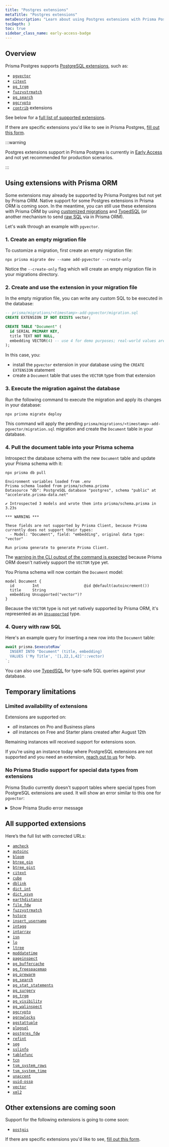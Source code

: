 ```yaml
---
title: "Postgres extensions"
metaTitle: "Postgres extensions"
metaDescription: "Learn about using Postgres extensions with Prisma Postgres"
tocDepth: 3
toc: true
sidebar_class_name: early-access-badge
---
```


## Overview

Prisma Postgres supports [PostgreSQL extensions](https://www.postgresql.org/docs/current/sql-createextension.html), such as:

- [`pgvector`](https://github.com/pgvector/pgvector)
- [`citext`](https://www.postgresql.org/docs/current/citext.html)
- [`pg_trgm`](https://www.postgresql.org/docs/current/pgtrgm.html)
- [`fuzzystrmatch`](https://www.postgresql.org/docs/current/fuzzystrmatch.html)
- [`pg_search`](https://pgxn.org/dist/pg_search)
- [`pgcrypto`](https://www.postgresql.org/docs/current/pgcrypto.html)
- [`contrib`](https://www.postgresql.org/docs/current/contrib.html) extensions

See below for a [full list of supported extensions](#all-supported-extensions).

If there are specific extensions you'd like to see in Prisma Postgres, [fill out this form](https://pris.ly/i-want-extensions).

:::warning

Postgres extensions support in Prisma Postgres is currently in [Early Access](/platform/maturity-levels#early-access) and not yet recommended for production scenarios.

:::

## Using extensions with Prisma ORM

Some extensions may already be supported by Prisma Postgres but not yet by Prisma ORM. Native support for some Postgres extensions in Prisma ORM is coming soon. In the meantime, you can still use these extensions with Prisma ORM by using [customized migrations](/orm/prisma-migrate/workflows/customizing-migrations) and [TypedSQL](/orm/prisma-client/using-raw-sql/typedsql) (or another mechanism to send [raw SQL](/orm/prisma-client/using-raw-sql) via in Prisma ORM). 

Let's walk through an example with `pgvector`.

### 1. Create an empty migration file

To customize a migration, first create an empty migration file:

```terminal
npx prisma migrate dev --name add-pgvector --create-only
```

Notice the `--create-only` flag which will create an empty migration file in your migrations directory.

### 2. Create and use the extension in your migration file

In the empty migration file, you can write any custom SQL to be executed in the database:

```sql
-- prisma/migrations/<timestamp>-add-pgvector/migration.sql
CREATE EXTENSION IF NOT EXISTS vector;

CREATE TABLE "Document" (
  id SERIAL PRIMARY KEY,
  title TEXT NOT NULL,
  embedding VECTOR(4) -- use 4 for demo purposes; real-world values are much bigger
);
```

In this case, you:
- install the `pgvector` extension in your database using the `CREATE EXTENSION` statement
- create a `Document` table that uses the `VECTOR` type from that extension

### 3. Execute the migration against the database

Run the following command to execute the migration and apply its changes in your database:

```terminal
npx prisma migrate deploy
```

This command will apply the pending `prisma/migrations/<timestamp>-add-pgvector/migration.sql` migration and create the `Document` table in your database.

### 4. Pull the document table into your Prisma schema

Introspect the database schema with the new `Document` table and update your Prisma schema with it:

<CodeWithResult expanded={true}>
<cmd>

```terminal
npx prisma db pull
```

</cmd>
<cmdResult>

```
Environment variables loaded from .env
Prisma schema loaded from prisma/schema.prisma
Datasource "db": PostgreSQL database "postgres", schema "public" at "accelerate.prisma-data.net"

✔ Introspected 3 models and wrote them into prisma/schema.prisma in 3.23s
      
*** WARNING ***

These fields are not supported by Prisma Client, because Prisma currently does not support their types:
  - Model: "Document", field: "embedding", original data type: "vector"

Run prisma generate to generate Prisma Client.
```

</cmdResult>
</CodeWithResult>

The [warning in the CLI output of the command is expected](/orm/prisma-schema/introspection#introspection-warnings-for-unsupported-features) because Prisma ORM doesn't natively support the `VECTOR` type yet.

You Prisma schema will now contain the `Document` model:

```prisma
model Document {
  id        Int                    @id @default(autoincrement())
  title     String
  embedding Unsupported("vector")?
}
```

Because the `VECTOR` type is not yet natively supported by Prisma ORM, it's represented as an [`Unsupported`](/orm/prisma-schema/data-model/models#unsupported-types) type.

### 4. Query with raw SQL

Here's an example query for inserting a new row into the `Document` table:

```ts
await prisma.$executeRaw`
  INSERT INTO "Document" (title, embedding)
  VALUES ('My Title', '[1,22,1,42]'::vector)
`;
```

You can also use [TypedSQL](/orm/prisma-client/using-raw-sql/typedsql) for type-safe SQL queries against your database.

## Temporary limitations

### Limited availability of extensions

Extensions are supported on:
- _all_ instances on Pro and Business plans
- _all_ instances on Free and Starter plans created after August 12th

Remaining instances will received support for extensions soon.

If you're using an instance today where PostgreSQL extensions are not supported and you need an extension, [reach out to us](mailto:support@prisma.io) for help.

### No Prisma Studio support for special data types from extensions

Prisma Studio currently doesn't support tables where special types from PostgreSQL extensions are used. It will show an error similar to this one for `pgvector`:

<details>
<summary>Show Prisma Studio error message</summary>

```js
{
  "error": "KnownError { message: \"Raw query failed. Code: `N/A`. Message: `Failed to deserialize column of type 'vector'. If you're using $queryRaw and this column is explicitly marked as `Unsupported` in your Prisma schema, try casting this column to any supported Prisma type such as `String`.`\", meta: Object {\"code\": String(\"N/A\"), \"message\": String(\"Failed to deserialize column of type 'vector'. If you're using $queryRaw and this column is explicitly marked as `Unsupported` in your Prisma schema, try casting this column to any supported Prisma type such as `String`.\")}, error_code: \"P2010\" }",
  "user_facing_error": {
    "is_panic": false,
    "message": "Raw query failed. Code: `N/A`. Message: `Failed to deserialize column of type 'vector'. If you're using $queryRaw and this column is explicitly marked as `Unsupported` in your Prisma schema, try casting this column to any supported Prisma type such as `String`.`",
    "meta": {
      "code": "N/A",
      "message": "Failed to deserialize column of type 'vector'. If you're using $queryRaw and this column is explicitly marked as `Unsupported` in your Prisma schema, try casting this column to any supported Prisma type such as `String`."
    },
    "error_code": "P2010"
  }
}
```

</details>

## All supported extensions

Here’s the full list with corrected URLs:

- [`amcheck`](https://www.postgresql.org/docs/current/amcheck.html)
- [`autoinc`](https://www.postgresql.org/docs/current/contrib-spi.html)
- [`bloom`](https://www.postgresql.org/docs/current/bloom.html)
- [`btree_gin`](https://www.postgresql.org/docs/current/btree-gin.html)
- [`btree_gist`](https://www.postgresql.org/docs/current/btree-gist.html)
- [`citext`](https://www.postgresql.org/docs/current/citext.html)
- [`cube`](https://www.postgresql.org/docs/current/cube.html)
- [`dblink`](https://www.postgresql.org/docs/current/dblink.html)
- [`dict_int`](https://www.postgresql.org/docs/current/dict-int.html)
- [`dict_xsyn`](https://www.postgresql.org/docs/current/dict-xsyn.html)
- [`earthdistance`](https://www.postgresql.org/docs/current/earthdistance.html)
- [`file_fdw`](https://www.postgresql.org/docs/current/file-fdw.html)
- [`fuzzystrmatch`](https://www.postgresql.org/docs/current/fuzzystrmatch.html)
- [`hstore`](https://www.postgresql.org/docs/current/hstore.html)
- [`insert_username`](https://www.postgresql.org/docs/current/contrib-spi.html)
- [`intagg`](https://www.postgresql.org/docs/current/intagg.html)
- [`intarray`](https://www.postgresql.org/docs/current/intarray.html)
- [`isn`](https://www.postgresql.org/docs/current/isn.html)
- [`lo`](https://www.postgresql.org/docs/current/lo.html)
- [`ltree`](https://www.postgresql.org/docs/current/ltree.html)
- [`moddatetime`](https://www.postgresql.org/docs/current/contrib-spi.html)
- [`pageinspect`](https://www.postgresql.org/docs/current/pageinspect.html)
- [`pg_buffercache`](https://www.postgresql.org/docs/current/pgbuffercache.html)
- [`pg_freespacemap`](https://www.postgresql.org/docs/current/pgfreespacemap.html)
- [`pg_prewarm`](https://www.postgresql.org/docs/current/pgprewarm.html)
- [`pg_search`](https://pgxn.org/dist/pg_search/)
- [`pg_stat_statements`](https://www.postgresql.org/docs/current/pgstatstatements.html)
- [`pg_surgery`](https://www.postgresql.org/docs/current/pgsurgery.html)
- [`pg_trgm`](https://www.postgresql.org/docs/current/pgtrgm.html)
- [`pg_visibility`](https://www.postgresql.org/docs/current/pgvisibility.html)
- [`pg_walinspect`](https://www.postgresql.org/docs/current/pgwalinspect.html)
- [`pgcrypto`](https://www.postgresql.org/docs/current/pgcrypto.html)
- [`pgrowlocks`](https://www.postgresql.org/docs/current/pgrowlocks.html)
- [`pgstattuple`](https://www.postgresql.org/docs/current/pgstattuple.html)
- [`plpgsql`](https://www.postgresql.org/docs/current/plpgsql.html)
- [`postgres_fdw`](https://www.postgresql.org/docs/current/postgres-fdw.html)
- [`refint`](https://www.postgresql.org/docs/current/contrib-spi.html)
- [`seg`](https://www.postgresql.org/docs/current/seg.html)
- [`sslinfo`](https://www.postgresql.org/docs/current/sslinfo.html)
- [`tablefunc`](https://www.postgresql.org/docs/current/tablefunc.html)
- [`tcn`](https://www.postgresql.org/docs/current/tcn.html)
- [`tsm_system_rows`](https://www.postgresql.org/docs/current/tsm-system-rows.html)
- [`tsm_system_time`](https://www.postgresql.org/docs/current/tsm-system-time.html)
- [`unaccent`](https://www.postgresql.org/docs/current/unaccent.html)
- [`uuid-ossp`](https://www.postgresql.org/docs/current/uuid-ossp.html)
- [`vector`](https://github.com/pgvector/pgvector)
- [`xml2`](https://www.postgresql.org/docs/current/xml2.html)

## Other extensions are coming soon

Support for the following extensions is going to come soon:

- [`postgis`](https://postgis.net/)

If there are specific extensions you'd like to see, [fill out this form](https://pris.ly/i-want-extensions).